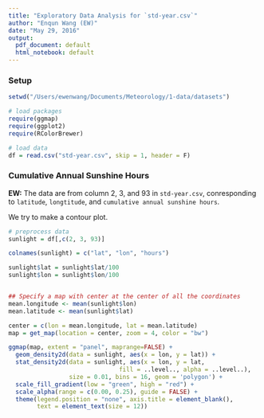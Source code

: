 ```yaml
---
title: "Exploratory Data Analysis for `std-year.csv`"
author: "Enqun Wang (EW)"
date: "May 29, 2016"
output:
  pdf_document: default
  html_notebook: default
---
```



### Setup

```r
setwd("/Users/ewenwang/Documents/Meteorology/1-data/datasets")

# load packages
require(ggmap)
require(ggplot2)
require(RColorBrewer)

# load data
df = read.csv("std-year.csv", skip = 1, header = F)
```

### Cumulative Annual Sunshine Hours


**EW:** The data are from column 2, 3, and 93 in `std-year.csv`, conresponding to `latitude`, `longtitude`, and `cumulative annual sunshine hours`.

We try to make a contour plot.

```r
# preprocess data
sunlight = df[,c(2, 3, 93)]

colnames(sunlight) = c("lat", "lon", "hours")

sunlight$lat = sunlight$lat/100
sunlight$lon = sunlight$lon/100


## Specify a map with center at the center of all the coordinates
mean.longitude <- mean(sunlight$lon)
mean.latitude <- mean(sunlight$lat)

center = c(lon = mean.longitude, lat = mean.latitude)
map = get_map(location = center, zoom = 4, color = "bw")

ggmap(map, extent = "panel", maprange=FALSE) +
  geom_density2d(data = sunlight, aes(x = lon, y = lat)) +
  stat_density2d(data = sunlight, aes(x = lon, y = lat,  
                               fill = ..level.., alpha = ..level..),
                 size = 0.01, bins = 16, geom = 'polygon') +
  scale_fill_gradient(low = "green", high = "red") +
  scale_alpha(range = c(0.00, 0.25), guide = FALSE) +
  theme(legend.position = "none", axis.title = element_blank(), 
        text = element_text(size = 12))
```

